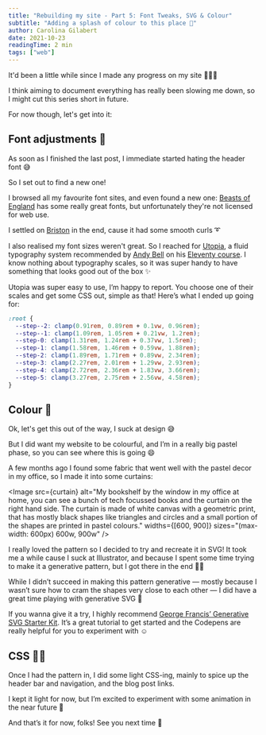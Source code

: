 ```yaml
---
title: "Rebuilding my site - Part 5: Font Tweaks, SVG & Colour"
subtitle: "Adding a splash of colour to this place 🌈"
author: Carolina Gilabert
date: 2021-10-23
readingTime: 2 min
tags: ["web"]
---
```



It'd been a little while since I made any progress on my site 🙇🏼‍♀️

I think aiming to document everything has really been slowing me down, so I might cut this series short in future.

For now though, let's get into it:

## Font adjustments 🔡

As soon as I finished the last post, I immediate started hating the header font 😅

So I set out to find a new one!

I browsed all my favourite font sites, and even found a new one: [Beasts of England](https://beastsofengland.co/) has some really great fonts, but unfortunately they're not licensed for web use.

I settled on [Briston](https://www.myfonts.com/fonts/fenotype/briston/) in the end, cause it had some smooth curls ➰

I also realised my font sizes weren't great. So I reached for [Utopia](https://utopia.fyi), a fluid typography system recommended by [Andy Bell](https://piccalil.li) on his [Eleventy course](https://learneleventyfromscratch.com). I know nothing about typography scales, so it was super handy to have something that looks good out of the box ✨

Utopia was super easy to use, I’m happy to report. You choose one of their scales and get some CSS out, simple as that! Here’s what I ended up going for:

```css
:root {
  --step--2: clamp(0.91rem, 0.89rem + 0.1vw, 0.96rem);
  --step--1: clamp(1.09rem, 1.05rem + 0.21vw, 1.2rem);
  --step-0: clamp(1.31rem, 1.24rem + 0.37vw, 1.5rem);
  --step-1: clamp(1.58rem, 1.46rem + 0.59vw, 1.88rem);
  --step-2: clamp(1.89rem, 1.71rem + 0.89vw, 2.34rem);
  --step-3: clamp(2.27rem, 2.01rem + 1.29vw, 2.93rem);
  --step-4: clamp(2.72rem, 2.36rem + 1.83vw, 3.66rem);
  --step-5: clamp(3.27rem, 2.75rem + 2.56vw, 4.58rem);
}
```

## Colour 🎨

Ok, let's get this out of the way, I suck at design 😅

But I did want my website to be colourful, and I’m in a really big pastel phase, so you can see where this is going 😄

A few months ago I found some fabric that went well with the pastel decor in my office, so I made it into some curtains:

<Image
  src={curtain}
  alt="My bookshelf by the window in my office at home, you can see a bunch of tech focussed books and the curtain on the right hand side. The curtain is made of white canvas with a geometric print, that has mostly black shapes like triangles and circles and a small portion of the shapes are printed in pastel colours."
  widths={[600, 900]}
  sizes="(max-width: 600px) 600w, 900w"
/>

I really loved the pattern so I decided to try and recreate it in SVG! It took me a while cause I suck at Illustrator, and because I spent some time trying to make it a generative pattern, but I got there in the end 🙌🏼

While I didn’t succeed in making this pattern generative — mostly because I wasn’t sure how to cram the shapes very close to each other — I did have a great time playing with generative SVG 🥳

If you wanna give it a try, I highly recommend [George Francis’ Generative SVG Starter Kit](https://georgefrancis.dev/writing/a-generative-svg-starter-kit/). It’s a great tutorial to get started and the Codepens are really helpful for you to experiment with ☺️

## CSS 💅🏼

Once I had the pattern in, I did some light CSS-ing, mainly to spice up the header bar and navigation, and the blog post links.

I kept it light for now, but I’m excited to experiment with some animation in the near future 💫

And that’s it for now, folks! See you next time 💛
